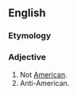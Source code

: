 {{also|un-American}}

==English==

===Etymology===
{{prefix|un|American|lang=en}}

===Adjective===
{{en-adj}}
# Not [[American]].
# Anti-American.